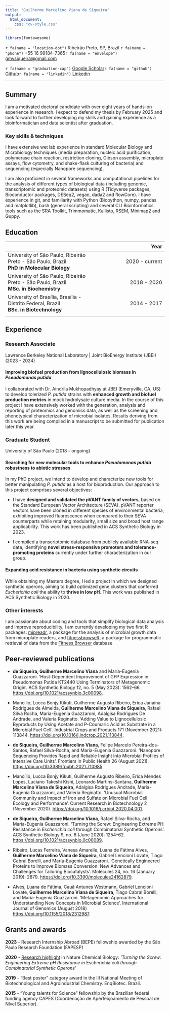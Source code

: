 ```yaml
---
title: "Guilherme Marcelino Viana de Siqueira"
output:
  html_document:
    css: "cv-style.css"
---
```


```r
library(fontawesome)
```

<div class="neat-icons">
<div>
  <span>`r fa(name = "location-dot")` Ribeirão Preto, SP, Brazil</span> <span>`r fa(name = "phone")` +55 16 99184-7365</span><span>`r fa(name = "envelope")` [gmvsiqueira\@gmail.com](mailto:gmvsiqueira@gmail.com){.email}</span>
</div>
<div>
  <span>`r fa(name = "graduation-cap")` [Google Scholar](https://scholar.google.com.br/citations?user=m-KrmPEAAAAJ&hl=en%3EScholar)</span><span>`r fa(name = "github")` [Github](https://github.com/viana-guilherme)</span><span>`r fa(name = "linkedin")` [Linkedin](https://www.linkedin.com/in/guilheviana/) </span>
</div>
</div>

<hr class="pretty-hr">

## Summary

I am a motivated doctoral candidate with over eight years of hands-on experience in research. I expect to defend my thesis by February 2025 and look forward to further developing my skills and gaining experience as a bioinformatician and data scientist after graduation.

### Key skills & techniques

I have extensive wet lab experience in standard Molecular Biology and Microbiology techniques (media preparation, nucleic acid purification, polymerase chain reaction, restriction cloning, Gibson assembly, microplate assays, flow cytometry, and shake-flask culturing of bacteria) and sequencing (especially Nanopore sequencing).

I am also proficient in several frameworks and computational pipelines for the analysis of different types of biological data (including genomic, transcriptomic and proteomic datasets) using R (Tidyverse packages, Bioconductor packages, DESeq2, vegan, dada2 and flowCore). I have experience in git, and familiarity with Python (Biopython, numpy, pandas and matplotlib), bash (general scripting) and several CLI Bioinformatics tools such as the SRA Toolkit, Trimmomatic, Kallisto, RSEM, Minimap2 and Guppy.

## Education

|     |      Year      |
|:--|-:|
| <subtle>University of São Paulo, Ribeirão Preto - São Paulo, Brazil</subtle> <br> **PhD in Molecular Biology** | 2020 - current |
| <subtle>University of São Paulo, Ribeirão Preto - São Paulo, Brazil</subtle> <br> **MSc. in Biochemistry**     |  2018 - 2020   |
| <subtle>University of Brasília, Brasília - Distrito Federal, Brazil</subtle> <br> **BSc. in Biotechnology**    |  2014 - 2017   |
|                                                                                                                |                |
## Experience


### Research Associate

<subtle>Lawrence Berkeley National Laboratory \| Joint BioEnergy Institute (JBEI) (2023 - 2024)</subtle>

#### Improving biofuel production from lignocellulosic biomass in *Pseudomonas putida*

I collaborated with Dr. Aindrila Mukhopadhyay at JBEI (Emeryville, CA, US) to develop tolerized _P. putida_ strains with **enhanced growth and biofuel production metrics** in mock hydrolysate culture media. In the course of this project I have extensively worked with the generation, analysis and reporting of proteomics and genomics data, as well as the screening and phenotypical characterization of microbial isolates. Results deriving from this work are being compiled in a manuscript to be submitted for publication later this year.

### Graduate Student

<subtle>University of São Paulo (2018 - ongoing)</subtle>

#### Searching for new molecular tools to enhance *Pseudomonas putida* robustness to abiotic stresses

In my PhD project, we intend to develop and characterize new tools for better manipulating *P. putida* as a host for bioproduction. Our approach to this project comprises several objectives:

-   I have **designed and validated the pVANT family of vectors**, based on the Standard European Vector Architecture (SEVA). pVANT reporter vectors have been cloned in different species of environmental bacteria, exhibiting improved fluorescence when compared to their SEVA counterparts while retaining modularity, small size and broad host range applicability. This work has been published in ACS Synthetic Biology in 2023.

-   I compiled a transcriptomic database from publicly available RNA-seq data, identifying **novel stress-responsive promoters and tolerance-promoting proteins** currently under further characterization in our group.

#### Expanding acid resistance in bacteria using synthetic circuits

While obtaining my Masters degree, I led a project in which we designed synthetic operons, aiming to build optimized gene clusters that conferred *Escherichia coli* the ability to **thrive in low pH**. This work was published in ACS Synthetic Biology in 2020.

### Other interests

I am passionate about coding and tools that simplify biological data analysis and improve reproducibility. I am currently developing my two first R packages:  [mipreadr](https://github.com/viana-guilherme/mipreadr), a package for the analysis of microbial growth data from microplate readers, and [fitnessbrowseR](https://github.com/viana-guilherme/fitnessbrowseR), a package for programmatic retrieval of data from the [Fitness Browser](https://fit.genomics.lbl.gov/cgi-bin/myFrontPage.cgi) database

## Peer-reviewed publications

-   **de Siqueira, Guilherme Marcelino Viana** and María-Eugenia Guazzaroni. 'Host-Dependent Improvement of GFP Expression in Pseudomonas Putida KT2440 Using Terminators of Metagenomic Origin'. ACS Synthetic Biology 12, no. 5 (May 2023): 1562--66. <https://doi.org/10.1021/acssynbio.3c00098>.

-   Mancilio, Lucca Bonjy Kikuti, Guilherme Augusto Ribeiro, Erica Janaina Rodrigues de Almeida, **Guilherme Marcelino Viana de Siqueira**, Rafael Silva Rocha, María-Eugenia Guazzaroni, Adalgisa Rodrigues De Andrade, and Valeria Reginatto. 'Adding Value to Lignocellulosic Byproducts by Using Acetate and P-Coumaric Acid as Substrate in a Microbial Fuel Cell'. Industrial Crops and Products 171 (November 2021): 113844. <https://doi.org/10.1016/j.indcrop.2021.113844>.

-   **de Siqueira, Guilherme Marcelino Viana**, Felipe Marcelo Pereira-dos-Santos, Rafael Silva-Rocha, and Maria-Eugenia Guazzaroni. 'Nanopore Sequencing Provides Rapid and Reliable Insight into Microbial Profiles of Intensive Care Units'. Frontiers in Public Health 26 (August 2021). <https://doi.org/10.3389/fpubh.2021.710985>.

-   Mancílio, Lucca Bonjy Kikuti, Guilherme Augusto Ribeiro, Erica Mendes Lopes, Luciano Takeshi Kishi, Leonardo Martins-Santana, **Guilherme Marcelino Viana de Siqueira**, Adalgisa Rodrigues Andrade, María-Eugenia Guazzaroni, and Valeria Reginatto. 'Unusual Microbial Community and Impact of Iron and Sulfate on Microbial Fuel Cell Ecology and Performance'. Current Research in Biotechnology 2 (November 2020). <https://doi.org/10.1016/j.crbiot.2020.04.001>.

-   **de Siqueira, Guilherme Marcelino Viana**, Rafael Silva-Rocha, and María-Eugenia Guazzaroni. 'Turning the Screw: Engineering Extreme PH Resistance in *Escherichia coli* through Combinatorial Synthetic Operons'. ACS Synthetic Biology 9, no. 6 (June 2020): 1254--62. <https://doi.org/10.1021/acssynbio.0c00089>.

-   Ribeiro, Lucas Ferreira, Vanesa Amarelle, Luana de Fátima Alves, **Guilherme Marcelino Viana de Siqueira**, Gabriel Lencioni Lovate, Tiago Cabral Borelli, and María-Eugenia Guazzaroni. 'Genetically Engineered Proteins to Improve Biomass Conversion: New Advances and Challenges for Tailoring Biocatalysts'. Molecules 24, no. 16 (January 2019): 2879. <https://doi.org/10.3390/molecules24162879>.

-   Alves, Luana de Fátima, Cauã Antunes Westmann, Gabriel Lencioni Lovate, **Guilherme Marcelino Viana de Siqueira**, Tiago Cabral Borelli, and María-Eugenia Guazzaroni. 'Metagenomic Approaches for Understanding New Concepts in Microbial Science'. International Journal of Genomics (August 2018) <https://doi.org/10.1155/2018/2312987>.

## Grants and awards

**2023** - Research Internship Abroad (BEPE) fellowship awarded by the São Paulo Research Foundation (FAPESP)

**2020** - [Research highlight](https://www.nature.com/articles/s41589-020-0580-3) in Nature Chemical Biology: *'Turning the Screw: Engineering Extreme pH Resistance in* Escherichia coli *through Combinatorial Synthetic Operons'*

**2019** - "Best poster" category award in the III National Meeting of Biotechnological and Agroindustrial Chemistry. EnqBiotec. Brazil.

**2015** - "Young talents for Science" fellowship by the Brazilian federal funding agency CAPES (Coordenação de Aperfeiçoamento de Pessoal de Nível Superior).
